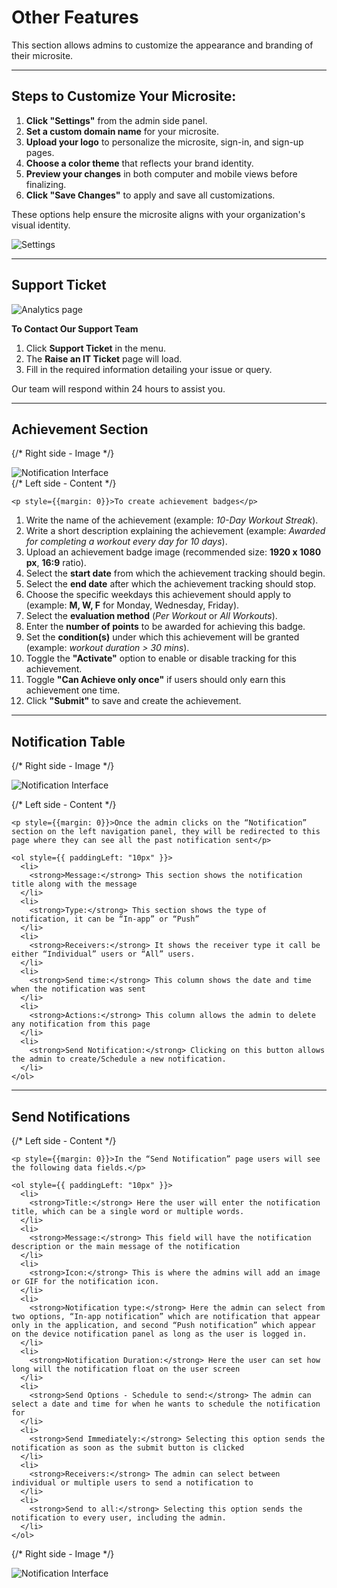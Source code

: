 # Other Features

This section allows admins to customize the appearance and branding of their microsite.

---

## Steps to Customize Your Microsite:

<div style={{ display: 'flex', alignItems: 'center', gap: '1rem', flexWrap: 'wrap' }}>

<div style={{ flex: 1, minWidth: '300px' }}>

1. **Click "Settings"** from the admin side panel.
2. **Set a custom domain name** for your microsite.
3. **Upload your logo** to personalize the microsite, sign-in, and sign-up pages.
4. **Choose a color theme** that reflects your brand identity.
5. **Preview your changes** in both computer and mobile views before finalizing.
6. **Click "Save Changes"** to apply and save all customizations.

These options help ensure the microsite aligns with your organization's visual identity.

</div>

<div style={{ flex: 1, minWidth: '300px' }}>

![Settings](/img/Other.webp)

</div>
</div>

---

## Support Ticket

<div style={{ display: 'flex', alignItems: 'center', gap: '1rem', flexWrap: 'wrap' }}>

<div style={{ flex: 1, minWidth: '300px' }}>

![Analytics page](/img/Other2.webp)

</div>
<div style={{ width: "350px" }}>

**To Contact Our Support Team**

1. Click **Support Ticket** in the menu.
2. The **Raise an IT Ticket** page will load.
3. Fill in the required information detailing your issue or query.


</div>

</div>

Our team will respond within 24 hours to assist you.

---

## Achievement Section

<div style={{
  display: 'flex',
  flexDirection: ['column', 'row'],
  gap: '2rem',
  margin: '2rem 0'
}} class="discription">


  {/* Right side - Image */}
  <div style={{
    flex: 1,
    display: 'flex',
    justifyContent: 'center',
    alignItems: 'flex-start'
  }}>
    <img 
      src="/img/Achievement2.webp" 
      alt="Notification Interface" 
      style={{
        maxWidth: '100%',
        height: 'auto',
        borderRadius: '8px',
        border: '1px solid #ddd'
      }}
    />
  </div>
  {/* Left side - Content */}
  <div style={{ flex: 1 }}>
    
    <p style={{margin: 0}}>To create achievement badges</p>
    
<ol>
    <li>Write the name of the achievement (example: <em>10-Day Workout Streak</em>).</li>
    <li>Write a short description explaining the achievement (example: <em>Awarded for completing a workout every day for 10 days</em>).</li>
    <li>Upload an achievement badge image (recommended size: <strong>1920 x 1080 px</strong>, <strong>16:9</strong> ratio).</li>
    <li>Select the <strong>start date</strong> from which the achievement tracking should begin.</li>
    <li>Select the <strong>end date</strong> after which the achievement tracking should stop.</li>
    <li>Choose the specific weekdays this achievement should apply to (example: <strong>M, W, F</strong> for Monday, Wednesday, Friday).</li>
    <li>Select the <strong>evaluation method</strong> (<em>Per Workout</em> or <em>All Workouts</em>).</li>
    <li>Enter the <strong>number of points</strong> to be awarded for achieving this badge.</li>
    <li>Set the <strong>condition(s)</strong> under which this achievement will be granted (example: <em>workout duration &gt; 30 mins</em>).</li>
    <li>Toggle the <strong>"Activate"</strong> option to enable or disable tracking for this achievement.</li>
    <li>Toggle <strong>"Can Achieve only once"</strong> if users should only earn this achievement one time.</li>
    <li>Click <strong>"Submit"</strong> to save and create the achievement.</li>
  </ol>

  </div>

</div>

---

## Notification Table

<div style={{
  display: 'flex',
  flexDirection: ['column'],
  gap: '2rem',
  margin: '2rem 0'
}} class="discription">


  {/* Right side - Image */}
  <div style={{
    flex: 1,
    display: 'flex',
    justifyContent: 'center',
    alignItems: 'flex-start'
  }}>
    <img 
      src="/img/Other3.webp" 
      alt="Notification Interface" 
      style={{
        maxWidth: '100%',
        height: 'auto',
        borderRadius: '8px',
        border: '1px solid #ddd'
      }}
    />
  </div>

  {/* Left side - Content */}
  <div style={{ flex: 1 }}>
    
    <p style={{margin: 0}}>Once the admin clicks on the “Notification” section on the left navigation panel, they will be redirected to this page where they can see all the past notification sent</p>
    
    <ol style={{ paddingLeft: "10px" }}>
      <li>
        <strong>Message:</strong> This section shows the notification title along with the message
      </li>
      <li>
        <strong>Type:</strong> This section shows the type of notification, it can be “In-app” or “Push”
      </li>
      <li>
        <strong>Receivers:</strong> It shows the receiver type it call be either “Individual” users or “All” users.
      </li>
      <li>
        <strong>Send time:</strong> This column shows the date and time when the notification was sent
      </li>
      <li>
        <strong>Actions:</strong> This column allows the admin to delete any notification from this page
      </li>
      <li>
        <strong>Send Notification:</strong> Clicking on this button allows the admin to create/Schedule a new notification.
      </li>
    </ol>
  </div>
</div>


---

## Send Notifications

<div style={{
  display: 'flex',
  flexDirection: ['column', 'row'],
  gap: '2rem',
  margin: '2rem 0'
}} class="discription">
  {/* Left side - Content */}
  <div style={{ flex: 1 }}>
    
    <p style={{margin: 0}}>In the “Send Notification” page users will see the following data fields.</p>
    
    <ol style={{ paddingLeft: "10px" }}>
      <li>
        <strong>Title:</strong> Here the user will enter the notification title, which can be a single word or multiple words.
      </li>
      <li>
        <strong>Message:</strong> This field will have the notification description or the main message of the notification
      </li>
      <li>
        <strong>Icon:</strong> This is where the admins will add an image or GIF for the notification icon.
      </li>
      <li>
        <strong>Notification type:</strong> Here the admin can select from two options, “In-app notification” which are notification that appear only in the application, and second “Push notification” which appear on the device notification panel as long as the user is logged in.
      </li>
      <li>
        <strong>Notification Duration:</strong> Here the user can set how long will the notification float on the user screen
      </li>
      <li>
        <strong>Send Options - Schedule to send:</strong> The admin can select a date and time for when he wants to schedule the notification for
      </li>
      <li>
        <strong>Send Immediately:</strong> Selecting this option sends the notification as soon as the submit button is clicked
      </li>
      <li>
        <strong>Receivers:</strong> The admin can select between individual or multiple users to send a notification to
      </li>
      <li>
        <strong>Send to all:</strong> Selecting this option sends the notification to every user, including the admin.
      </li>
    </ol>
  </div>

  {/* Right side - Image */}
  <div style={{
    flex: 1,
    display: 'flex',
    justifyContent: 'center',
    alignItems: 'flex-start'
  }}>
    <img 
      src="/img/Notification3.webp" 
      alt="Notification Interface" 
      style={{
        maxWidth: '100%',
        height: 'auto',
        borderRadius: '8px',
        border: '1px solid #ddd'
      }}
    />
  </div>
</div>